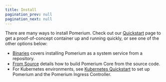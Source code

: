 ```yaml
---
title: Install
pagination_prev: null
pagination_next: null
---
```


There are many ways to install Pomerium. Check out our [Quickstart](install/quickstart) page to get a proof-of-concept container up and running quickly, or see one of the other options below:

- [Binaries](install/binary) covers installing Pomerium as a system service from a repository.
- [From Source](install/from-source) details how to build Pomerium Core from the source code.
- For Kubernetes environments, see [Kubernetes Quickstart](/docs/k8s/quickstart) to set up Pomerium and the Pomerium Ingress Controller.
